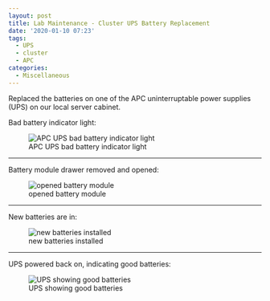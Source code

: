 ```yaml
---
layout: post
title: Lab Maintenance - Cluster UPS Battery Replacement
date: '2020-01-10 07:23'
tags:
  - UPS
  - cluster
  - APC
categories:
  - Miscellaneous
---
```

Replaced the batteries on one of the APC uninterruptable power supplies (UPS) on our local server cabinet.

Bad battery indicator light:

![APC UPS bad battery indicator light](https://github.com/RobertsLab/sams-notebook/blob/master/images/20200110_ups_replacement_01.jpg?raw=true)

---

Battery module drawer removed and opened:

![opened battery module](https://github.com/RobertsLab/sams-notebook/blob/master/images/20200110_ups_replacement_02.jpg?raw=true)

---

New batteries are in:

![new batteries installed](https://github.com/RobertsLab/sams-notebook/blob/master/images/20200110_ups_replacement_03.jpg?raw=true)

---

UPS powered back on, indicating good batteries:

![UPS showing good batteries](https://github.com/RobertsLab/sams-notebook/blob/master/images/20200110_ups_replacement_03.jpg?raw=true)
